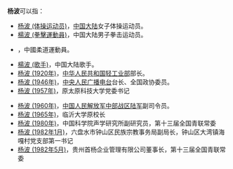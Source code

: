 '''杨波'''可以指：
*[[杨波_(体操运动员)|杨波 (体操运动员)]]，[[中国大陆|中国大陆]]女子体操运动员。
*[[楊波_(拳擊運動員)|楊波 (拳擊運動員)]]，中国大陆男子拳击运动员。
*{{link-es|楊波 (柔道運動員)|Yang Bo}}，中國柔道運動員。
*[[楊波_(歌手)|楊波 (歌手)]]，中国大陆歌手。
*[[杨波_(1920年)|杨波 (1920年)]]，[[中华人民共和国轻工业部|中华人民共和国轻工业部]]部长。
*[[杨波_(1946年)|杨波 (1946年)]]，[[中央人民广播电台|中央人民广播电台]]台长、全国政协委员。
*[[杨波_(1957年)|杨波 (1957年)]]，原太原科技大学党委书记
<!--
*[[杨波_(？)|杨波 (？)]]，曾任山西省委宣传部常务副部长、省文化厅厅长
*[[杨波_(？)|杨波 (？)]]，曾任山西省人大常委会教育科学文化卫生工作委员会主任
-->
*[[杨波_(1960年)|杨波 (1960年)]]，[[中国人民解放军中部战区陆军|中国人民解放军中部战区陆军]]副司令员。
*[[杨波_(1965年)|杨波 (1965年)]]，临沂大学原校长
*[[杨波_(1980年)|杨波 (1980年)]]，中国科学院声学研究所副研究员，第十三届全国青联常委
*[[杨波_(1982年1月)|杨波 (1982年1月)]]，六盘水市钟山区民族宗教事务局副局长，钟山区大湾镇海嘎村党支部第一书记<!--此人物2020年8月3日在人民日报头版报道过-->
*[[杨波_(1982年5月)|杨波 (1982年5月)]]，贵州首杨企业管理有限公司董事长，第十三届全国青联常委
{{消歧义|B波|cat=二字杨姓人名消歧义}}